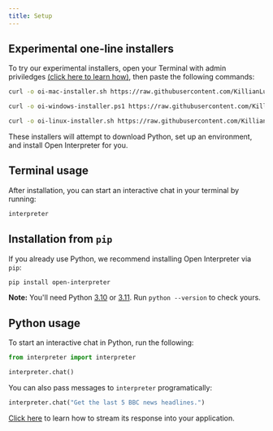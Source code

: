 ```yaml
---
title: Setup
---
```


## Experimental one-line installers

To try our experimental installers, open your Terminal with admin priviledges [(click here to learn how)](https://chat.openai.com/share/66672c0f-0935-4c16-ac96-75c1afe14fe3), then paste the following commands:

<CodeGroup>

```bash Mac
curl -o oi-mac-installer.sh https://raw.githubusercontent.com/KillianLucas/open-interpreter/main/installers/oi-mac-installer.sh && chmod +x oi-mac-installer.sh && ./oi-mac-installer.sh && rm oi-mac-installer.sh
```

```bash Windows
curl -o oi-windows-installer.ps1 https://raw.githubusercontent.com/KillianLucas/open-interpreter/main/installers/oi-windows-installer.ps1 || bitsadmin /transfer "DownloadScript" https://raw.githubusercontent.com/KillianLucas/open-interpreter/main/installers/oi-windows-installer.ps1 %CD%\oi-windows-installer.ps1 && powershell -ExecutionPolicy Bypass -File oi-windows-installer.ps1 && del oi-windows-installer.ps1
```

```bash Linux
curl -o oi-linux-installer.sh https://raw.githubusercontent.com/KillianLucas/open-interpreter/main/installers/oi-linux-installer.sh && chmod +x oi-linux-installer.sh && ./oi-linux-installer.sh && rm oi-linux-installer.sh
```

</CodeGroup>

These installers will attempt to download Python, set up an environment, and install Open Interpreter for you.

## Terminal usage

After installation, you can start an interactive chat in your terminal by running:

```bash
interpreter
```

## Installation from `pip`

If you already use Python, we recommend installing Open Interpreter via `pip`:

```bash
pip install open-interpreter
```

<Info>**Note:** You'll need Python [3.10](https://www.python.org/downloads/release/python-3100/) or [3.11](https://www.python.org/downloads/release/python-3110/). Run `python --version` to check yours.</Info>

## Python usage

To start an interactive chat in Python, run the following:

```python
from interpreter import interpreter

interpreter.chat()
```

You can also pass messages to `interpreter` programatically:

```python
interpreter.chat("Get the last 5 BBC news headlines.")
```

[Click here](/usage/python/streaming-response) to learn how to stream its response into your application.
